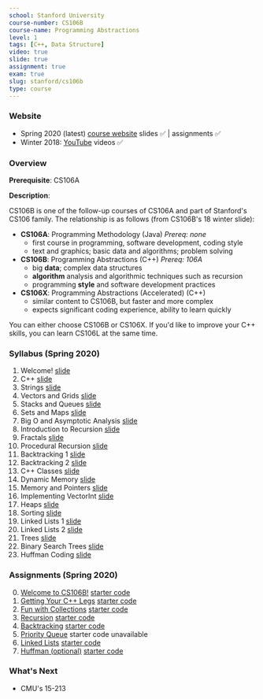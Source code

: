 ```yaml
---
school: Stanford University
course-number: CS106B
course-name: Programming Abstractions
level: 1
tags: [C++, Data Structure]
video: true
slide: true
assignment: true
exam: true
slug: stanford/cs106b
type: course
---
```



### Website

- Spring 2020 (latest) [course website](http://web.stanford.edu/class/cs106b/) slides ✅ | assignments ✅
- Winter 2018: [YouTube](https://www.youtube.com/playlist?list=PLoCMsyE1cvdWiqgyzwAz_uGLSHsuYZlMX) videos ✅

<!---
2020 winter: https://web.stanford.edu/class/archive/cs/cs106b/cs106b.1204/
-->

### Overview

**Prerequisite**: <Link to="stanford/cs106a">CS106A</Link>

**Description**:

CS106B is one of the follow-up courses of CS106A and part of Stanford's CS106 family. The relationship is as follows (from CS106B's 18 winter slide):

- **CS106A**: Programming Methodology (Java) _Prereq: none_
  - first course in programming, software development, coding style
  - text and graphics; basic data and algorithms; problem solving
- **CS106B**: Programming Abstractions (C++) _Prereq: 106A_
  - big **data**; complex data structures
  - **algorithm** analysis and algorithmic techniques such as recursion
  - programming **style** and software development practices
- **CS106X**: Programming Abstractions (Accelerated) (C++)
  - similar content to CS106B, but faster and more complex
  - expects significant coding experience, ability to learn quickly

You can either choose CS106B or CS106X. If you'd like to improve your C++ skills, you can learn <Link to="./stanford/cs106l">CS106L</Link> at the same time.

### Syllabus (Spring 2020)

1. Welcome! [slide](http://web.stanford.edu/class/cs106b/lectures/welcome/)
2. C++ [slide](http://web.stanford.edu/class/cs106b/lectures/c++/)
3. Strings [slide](http://web.stanford.edu/class/cs106b/lectures/strings/)
4. Vectors and Grids [slide](http://web.stanford.edu/class/cs106b/lectures/vectors-grids/)
5. Stacks and Queues [slide](http://web.stanford.edu/class/cs106b/lectures/stacks-queues/)
6. Sets and Maps [slide](http://web.stanford.edu/class/cs106b/lectures/sets-maps/)
7. Big O and Asymptotic Analysis [slide](http://web.stanford.edu/class/cs106b/lectures/big-o/)
8. Introduction to Recursion [slide](http://web.stanford.edu/class/cs106b/lectures/intro-to-recursion/)
9. Fractals [slide](http://web.stanford.edu/class/cs106b/lectures/fractals/)
10. Procedural Recursion [slide](http://web.stanford.edu/class/cs106b/lectures/procedural-recursion/)
11. Backtracking 1 [slide](http://web.stanford.edu/class/cs106b/lectures/backtracking1/)
12. Backtracking 2 [slide](http://web.stanford.edu/class/cs106b/lectures/backtracking2/)
13. C++ Classes [slide](http://web.stanford.edu/class/cs106b/lectures/c++-classes/)
14. Dynamic Memory [slide](http://web.stanford.edu/class/cs106b/lectures/dynamic-memory/)
15. Memory and Pointers [slide](http://web.stanford.edu/class/cs106b/lectures/pointers/)
16. Implementing VectorInt [slide](http://web.stanford.edu/class/cs106b/lectures/implementing-vector/)
17. Heaps [slide](http://web.stanford.edu/class/cs106b/lectures/heaps/)
18. Sorting [slide](http://web.stanford.edu/class/cs106b/lectures/sorting/)
19. Linked Lists 1 [slide](http://web.stanford.edu/class/cs106b/lectures/linked-lists1/)
20. Linked Lists 2 [slide](http://web.stanford.edu/class/cs106b/lectures/linked-lists2/)
21. Trees [slide](http://web.stanford.edu/class/cs106b/lectures/trees/)
22. Binary Search Trees [slide](http://web.stanford.edu/class/cs106b/lectures/binary-search-trees/)
23. Huffman Coding [slide](http://web.stanford.edu/class/cs106b/lectures/huffman-coding/)

### Assignments (Spring 2020)

0. [Welcome to CS106B!](http://web.stanford.edu/class/cs106b/assignments/assign0/) [starter code](http://web.stanford.edu/class/cs106b/assignments/assign0/starter.zip)
1. [Getting Your C++ Legs](http://web.stanford.edu/class/cs106b/assignments/assign1/) [starter code](http://web.stanford.edu/class/cs106b/assignments/assign1/starter.zip)
2. [Fun with Collections](http://web.stanford.edu/class/cs106b/assignments/assign2/) [starter code](http://web.stanford.edu/class/cs106b/assignments/assign2/starter.zip)
3. [Recursion](http://web.stanford.edu/class/cs106b/assignments/assign3/) [starter code](http://web.stanford.edu/class/cs106b/assignments/assign3/starter.zip)
4. [Backtracking](http://web.stanford.edu/class/cs106b/assignments/assign4/) [starter code](http://web.stanford.edu/class/cs106b/assignments/assign4/starter.zip)
5. [Priority Queue](http://web.stanford.edu/class/cs106b/assignments/assign5/) starter code unavailable
6. [Linked Lists](http://web.stanford.edu/class/cs106b/assignments/assign6/) [starter code](http://web.stanford.edu/class/cs106b/assignments/assign6/starter.zip)
7. [Huffman (optional)](http://web.stanford.edu/class/cs106b/assignments/assign7/) [starter code](http://web.stanford.edu/class/cs106b/assignments/assign7/starter.zip)

### What's Next

- <Link to="cmu/15213">CMU's 15-213</Link>
